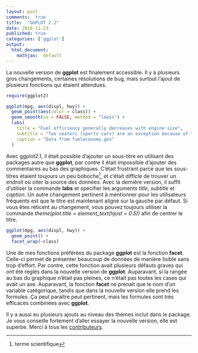 ```yaml
---
layout: post
comments:  true
title:  "GGPLOT 2.2"
date: 2016-11-23
published: true
categories: ['ggplot']
output:
  html_document:
    mathjax:  default
---
```

La nouvelle version de **ggplot** est finalement accessible. Il y à plusieurs gros changements, certaines résolutions de bug, mais surtout l'ajout de plusieurs fonctions qui étaient attendues.
```r
require(ggplot2)
```

```r
ggplot(mpg, aes(displ, hwy)) +
  geom_point(aes(color = class)) +
  geom_smooth(se = FALSE, method = "loess") +
  labs(
    title = "Fuel efficiency generally decreases with engine size",
    subtitle = "Two seaters (sports cars) are an exception because of their light weight",
    caption = "Data from fueleconomy.gov"
  )
```
Avec ggplot2.1, il était possible d'ajouter un sous-titre en utilisant des packages autre que **ggplot**, par contre il était impossible d'ajouter des commentaires au bas des graphiques. C'était frustrant parce que les sous-titres étaient toujours un peu boboche[^1], et c'était difficle de trouver un endroit où citer la source des données. Avec la dernière version, il suffit d'utiliser la commande **labs** et spécifier les arguments *title*, *subtitle* et *caption*. Un autre changement pertinent à mentionner pour les utilisateurs fréquents est que le titre est maintenant aligné sur la gauche par défaut. Si vous êtes réticent au changement, vous pouvez toujours utiliser la commande *theme(plot.title = element_text(hjust = 0.5))* afin de centrer le titre.

```r
ggplot(mpg, aes(displ, hwy)) + 
  geom_point() + 
  facet_wrap(~class)
```
Une de mes fonctions préférées du package **ggplot** est la fonction **facet**. Celle-ci permet de présenter beaucoup de données de manière lisible sans trop d'effort. Par contre, cette fonction avait plusieurs défauts graves qui ont été reglés dans la nouvelle version de **ggplot**. Auparavant, si la rangée au bas du graphique n'était pas pleines, ce n'était pas toutes les cases qui avait un axe. Auparavant, la fonction **facet** ne prenait que le nom d'un variable catégorique, tandis que dans la nouvelle version elle prend les formules. Ça peut paraître peut pertinent, mais les formules sont très efficaces combinées avec **ggplot**.

Il y a aussi eu plusieurs ajouts au niveau des thèmes inclut dans le package. Je vous conseille fortement d'aller essayer la nouvelle version, elle est superbe. Merci à tous les [contributeurs](https://github.com/tidyverse/ggplot2/graphs/contributors). 


[^1]: terme scientifique
